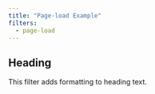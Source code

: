 ```yaml
---
title: "Page-load Example"
filters:
  - page-load
---
```


## Heading

This filter adds formatting to heading text.


